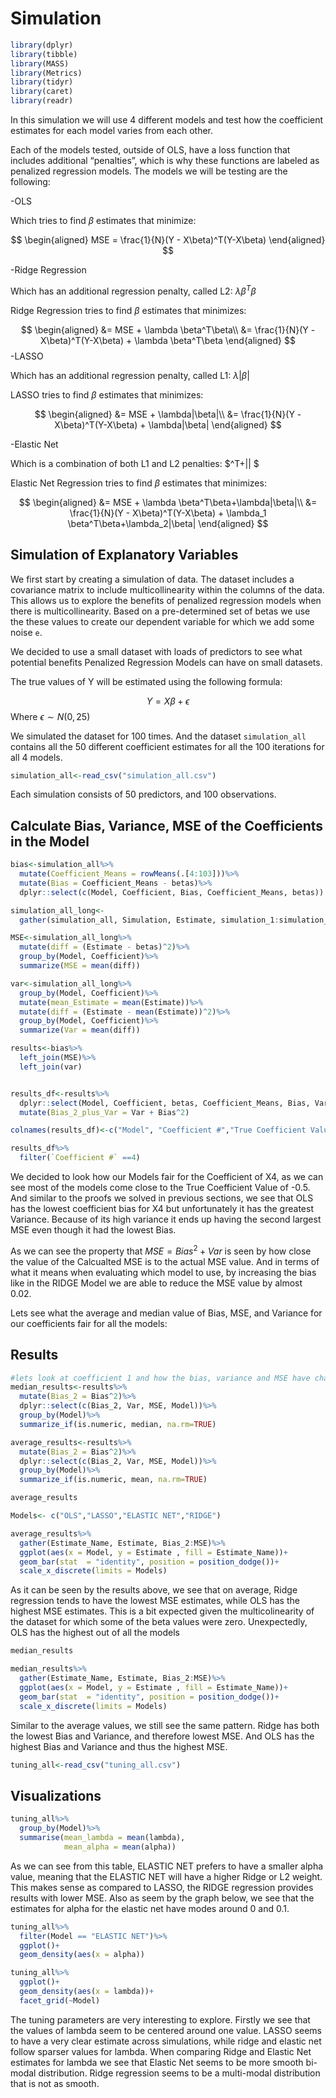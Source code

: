 # Simulation


```r
library(dplyr)
library(tibble)
library(MASS) 
library(Metrics)
library(tidyr)
library(caret)
library(readr)
```



In this simulation we will use 4 different models and test how the coefficient estimates for each model varies from each other. 

Each of the models tested, outside of OLS, have a loss function that includes additional "penalties", which is why these functions are labeled as penalized regression models. The models we will be testing are the following:

-OLS

Which tries to find $\beta$ estimates that minimize:

$$
\begin{aligned}
MSE = \frac{1}{N}(Y - X\beta)^T(Y-X\beta)
\end{aligned}
$$

-Ridge Regression

Which has an additional regression penalty, called L2: $\lambda \beta^T\beta$

Ridge Regression tries to find $\beta$ estimates that minimizes:


$$
\begin{aligned}
&= MSE  +  \lambda \beta^T\beta\\
&= \frac{1}{N}(Y - X\beta)^T(Y-X\beta) + \lambda \beta^T\beta
\end{aligned}
$$
-LASSO

Which has an additional regression penalty, called L1: $\lambda|\beta|$

LASSO tries to find $\beta$ estimates that minimizes:

$$
\begin{aligned}
&= MSE  +  \lambda|\beta|\\
&= \frac{1}{N}(Y - X\beta)^T(Y-X\beta) +  \lambda|\beta|
\end{aligned}
$$

-Elastic Net

Which is a combination of both L1 and L2 penalties: $\lambda \beta^T\beta+\lambda|\beta| $

Elastic Net Regression tries to find $\beta$ estimates that minimizes:

$$
\begin{aligned}
&= MSE  +  \lambda \beta^T\beta+\lambda|\beta|\\
&= \frac{1}{N}(Y - X\beta)^T(Y-X\beta) + \lambda_1 \beta^T\beta+\lambda_2|\beta|
\end{aligned}
$$

## Simulation of Explanatory Variables

We first start by creating a simulation of data. The dataset includes a covariance matrix to include multicollinearity within the columns of the data. This allows us to explore the benefits of penalized regression models when there is multicollinearity. Based on a pre-determined set of betas we use the these values to create our dependent variable for which we add some noise `e`. 

We decided to use a small dataset with loads of predictors to see what potential benefits Penalized Regression Models can have on  small datasets. 

The true values of Y will be estimated using the following formula:

$$
Y = X\beta + \epsilon 
$$
Where $\epsilon \sim N(0,25)$

We simulated the dataset for 100 times. And the dataset `simulation_all` contains all the 50 different coefficient estimates for all the 100 iterations for all 4 models. 


```r
simulation_all<-read_csv("simulation_all.csv")
```

Each simulation consists of 50 predictors, and 100 observations. 


## Calculate Bias, Variance, MSE of the Coefficients in the Model

```r
bias<-simulation_all%>%
  mutate(Coefficient_Means = rowMeans(.[4:103]))%>%
  mutate(Bias = Coefficient_Means - betas)%>%
  dplyr::select(c(Model, Coefficient, Bias, Coefficient_Means, betas))

simulation_all_long<-
  gather(simulation_all, Simulation, Estimate, simulation_1:simulation_100)

MSE<-simulation_all_long%>%
  mutate(diff = (Estimate - betas)^2)%>%
  group_by(Model, Coefficient)%>%
  summarize(MSE = mean(diff))

var<-simulation_all_long%>%
  group_by(Model, Coefficient)%>%
  mutate(mean_Estimate = mean(Estimate))%>%
  mutate(diff = (Estimate - mean(Estimate))^2)%>%
  group_by(Model, Coefficient)%>%
  summarize(Var = mean(diff))

results<-bias%>%
  left_join(MSE)%>%
  left_join(var)


results_df<-results%>%
  dplyr::select(Model, Coefficient, betas, Coefficient_Means, Bias, Var, MSE)%>%
  mutate(Bias_2_plus_Var = Var + Bias^2)

colnames(results_df)<-c("Model", "Coefficient #","True Coefficient Values", "Estimation Mean", "Bias","Var", "MSE", "Calculated MSE")

results_df%>%
  filter(`Coefficient #` ==4)
```

We decided to look how our Models fair for the Coefficient of X4, as we can see most of the models come close to the True Coefficient Value of -0.5. And similar to the proofs we solved in previous sections, we see that OLS has the lowest coefficient bias for X4 but unfortunately it has the greatest Variance. Because of its high variance it ends up having the second largest MSE even though it had the lowest Bias. 

As we can see the property that $MSE = Bias^2 + Var$ is seen by how close the value of the Calcualted MSE is to the actual MSE value. And in terms of what it means when evaluating which model to use, by increasing the bias like in the RIDGE Model we are able to reduce the MSE value by almost 0.02. 



Lets see what the average and median value of Bias, MSE, and Variance for our coefficients fair for all the models:

## Results

```r
#lets look at coefficient 1 and how the bias, variance and MSE have changed
median_results<-results%>%
  mutate(Bias_2 = Bias^2)%>%
  dplyr::select(c(Bias_2, Var, MSE, Model))%>%
  group_by(Model)%>%
  summarize_if(is.numeric, median, na.rm=TRUE)

average_results<-results%>%
  mutate(Bias_2 = Bias^2)%>%
  dplyr::select(c(Bias_2, Var, MSE, Model))%>%
  group_by(Model)%>%
  summarize_if(is.numeric, mean, na.rm=TRUE)

```

```r
average_results
```


```r
Models<- c("OLS","LASSO","ELASTIC NET","RIDGE")

average_results%>%
  gather(Estimate_Name, Estimate, Bias_2:MSE)%>%
  ggplot(aes(x = Model, y = Estimate , fill = Estimate_Name))+
  geom_bar(stat  = "identity", position = position_dodge())+
  scale_x_discrete(limits = Models)
```

As it can be seen by the results above, we see that on average, Ridge regression tends to have the lowest MSE estimates, while OLS has the highest MSE estimates. This is a bit expected given the multicolinearity of the dataset for which some of the beta values were zero. Unexpectedly, OLS has the highest out of all the models

```r
median_results
```


```r
median_results%>%
  gather(Estimate_Name, Estimate, Bias_2:MSE)%>%
  ggplot(aes(x = Model, y = Estimate , fill = Estimate_Name))+
  geom_bar(stat  = "identity", position = position_dodge())+
  scale_x_discrete(limits = Models)
```

Similar to the average values, we still see the same pattern. Ridge has both the lowest Bias and Variance, and therefore lowest MSE. And OLS has the highest Bias and Variance and thus the highest MSE. 


```r
tuning_all<-read_csv("tuning_all.csv")
```


## Visualizations

```r
tuning_all%>%
  group_by(Model)%>%
  summarise(mean_lambda = mean(lambda),
            mean_alpha = mean(alpha))
```

As we can see from this table, ELASTIC NET prefers to have a smaller alpha value, meaning that the ELASTIC NET will have a higher Ridge or L2 weight. This makes sense as compared to LASSO, the RIDGE regression provides results with lower MSE. Also as seem by the graph below, we see that the estimates for alpha for the elastic net have modes around 0 and 0.1. 


```r
tuning_all%>%
  filter(Model == "ELASTIC NET")%>%
  ggplot()+
  geom_density(aes(x = alpha))
```


```r
tuning_all%>%
  ggplot()+
  geom_density(aes(x = lambda))+
  facet_grid(~Model)
```

The tuning parameters are very interesting to explore. Firstly we see that the values of lambda seem to be centered around one value. LASSO seems to have a very clear estimate across simulations, while ridge and elastic net follow sparser values for lambda. When comparing Ridge and Elastic Net estimates for lambda we see that Elastic Net seems to be more smooth bi-modal distribution. Ridge regression seems to be a multi-modal distribution that is not as smooth. 

















